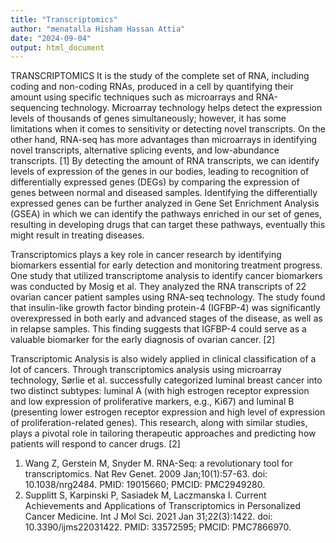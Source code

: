 ---
title: "Transcriptomics"
author: "menatalla Hisham Hassan Attia"
date: "2024-09-04"
output: html_document
---

TRANSCRIPTOMICS
It is the study of the complete set of RNA, including coding and non-coding RNAs, produced in a cell by quantifying their amount using specific techniques such as microarrays and RNA-sequencing technology. Microarray technology helps detect the expression levels of thousands of genes simultaneously; however, it has some limitations when it comes to sensitivity or detecting novel transcripts. On the other hand, RNA-seq has more advantages than microarrays in identifying novel transcripts, alternative splicing events, and low-abundance transcripts. [1]
By detecting the amount of RNA transcripts, we can identify levels of expression of the genes in our bodies, leading to recognition of differentially expressed genes (DEGs) by comparing the expression of genes between normal and diseased samples. Identifying the differentially expressed genes can be further analyzed in Gene Set Enrichment Analysis (GSEA) in which we can identify the pathways enriched in our set of genes, resulting in developing drugs that can target these pathways, eventually this might result in treating diseases. 

Transcriptomics plays a key role in cancer research by identifying biomarkers essential for early detection and monitoring treatment progress. One study that utilized transcriptome analysis to identify cancer biomarkers was conducted by Mosig et al. They analyzed the RNA transcripts of 22 ovarian cancer patient samples using RNA-seq technology. The study found that insulin-like growth factor binding protein-4 (IGFBP-4) was significantly overexpressed in both early and advanced stages of the disease, as well as in relapse samples. This finding suggests that IGFBP-4 could serve as a valuable biomarker for the early diagnosis of ovarian cancer. [2]

Transcriptomic Analysis is also widely applied in clinical classification of a lot of cancers. Through transcriptomics analysis using microarray technology, Sørlie et al. successfully categorized luminal breast cancer into two distinct subtypes: luminal A (with high estrogen receptor expression and low expression of proliferative markers, e.g., Ki67) and luminal B (presenting lower estrogen receptor expression and high level of expression of proliferation-related genes). This research, along with similar studies, plays a pivotal role in tailoring therapeutic approaches and predicting how patients will respond to cancer drugs. [2]




1. Wang Z, Gerstein M, Snyder M. RNA-Seq: a revolutionary tool for transcriptomics. Nat Rev Genet. 2009 Jan;10(1):57-63. doi: 10.1038/nrg2484. PMID: 19015660; PMCID: PMC2949280.
2. Supplitt S, Karpinski P, Sasiadek M, Laczmanska I. Current Achievements and Applications of Transcriptomics in Personalized Cancer Medicine. Int J Mol Sci. 2021 Jan 31;22(3):1422. doi: 10.3390/ijms22031422. PMID: 33572595; PMCID: PMC7866970.


